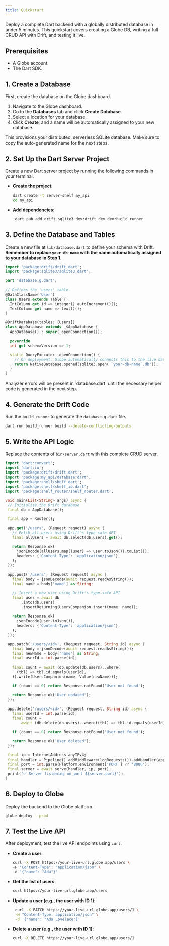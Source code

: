 ```yaml
---
title: Quickstart
---
```


Deploy a complete Dart backend with a globally distributed database in under 5 minutes. This quickstart covers creating a Globe DB, writing a full CRUD API with Drift, and testing it live.

## Prerequisites

- A Globe account.
- The Dart SDK.

## 1. Create a Database

First, create the database on the Globe dashboard.

1. Navigate to the Globe dashboard.
2. Go to the **Databases** tab and click **Create Database**.
3. Select a location for your database.
4. Click **Create**, and a name will be automatically assigned to your new database.

This provisions your distributed, serverless SQLite database. Make sure to copy the auto-generated name for the next steps.

## 2. Set Up the Dart Server Project

Create a new Dart server project by running the following commands in your terminal.

- **Create the project**:

  ```bash
  dart create -t server-shelf my_api
  cd my_api
  ```

- **Add dependencies**:
  ```bash
   dart pub add drift sqlite3 dev:drift_dev dev:build_runner
  ```

## 3. Define the Database and Tables

Create a new file at `lib/database.dart` to define your schema with Drift. **Remember to replace `your-db-name` with the name automatically assigned to your database in Step 1**.

```dart
import 'package:drift/drift.dart';
import 'package:sqlite3/sqlite3.dart';

part 'database.g.dart';

// Defines the 'users' table.
@DataClassName('User')
class Users extends Table {
  IntColumn get id => integer().autoIncrement()();
  TextColumn get name => text()();
}

@DriftDatabase(tables: [Users])
class AppDatabase extends _$AppDatabase {
  AppDatabase() : super(_openConnection());

  @override
  int get schemaVersion => 1;

  static QueryExecutor _openConnection() {
    // On deployment, Globe automatically connects this to the live database.
    return NativeDatabase.opened(sqlite3.open('`your-db-name`.db'));
  }
}
```

<Info>
  Analyzer errors will be present in `database.dart` until the necessary helper
  code is generated in the next step.
</Info>

## 4. Generate the Drift Code

Run the `build_runner` to generate the `database.g.dart` file.

```bash
dart run build_runner build --delete-conflicting-outputs
```

## 5. Write the API Logic

Replace the contents of `bin/server.dart` with this complete CRUD server.

```dart
import 'dart:convert';
import 'dart:io';
import 'package:drift/drift.dart';
import 'package:my_api/database.dart';
import 'package:shelf/shelf.dart';
import 'package:shelf/shelf_io.dart';
import 'package:shelf_router/shelf_router.dart';

void main(List<String> args) async {
 // Initialize the Drift database
 final db = AppDatabase();

 final app = Router();

 app.get('/users', (Request request) async {
   // Fetch all users using Drift's type-safe API
   final allUsers = await db.select(db.users).get();

   return Response.ok(
     jsonEncode(allUsers.map((user) => user.toJson()).toList()),
     headers: {'Content-Type': 'application/json'},
   );
 });

 app.post('/users', (Request request) async {
   final body = jsonDecode(await request.readAsString());
   final name = body['name'] as String;

   // Insert a new user using Drift's type-safe API
   final user = await db
       .into(db.users)
       .insertReturning(UsersCompanion.insert(name: name));

   return Response.ok(
     jsonEncode(user.toJson()),
     headers: {'Content-Type': 'application/json'},
   );
 });

 app.patch('/users/<id>', (Request request, String id) async {
   final body = jsonDecode(await request.readAsString());
   final newName = body['name'] as String;
   final userId = int.parse(id);

   final count = await (db.update(db.users)..where(
     (tbl) => tbl.id.equals(userId),
   )).write(UsersCompanion(name: Value(newName)));

   if (count == 0) return Response.notFound('User not found');

   return Response.ok('User updated');
 });

 app.delete('/users/<id>', (Request request, String id) async {
   final userId = int.parse(id);
   final count =
       await (db.delete(db.users)..where((tbl) => tbl.id.equals(userId))).go();

   if (count == 0) return Response.notFound('User not found');

   return Response.ok('User deleted');
 });

 final ip = InternetAddress.anyIPv4;
 final handler = Pipeline().addMiddleware(logRequests()).addHandler(app.call);
 final port = int.parse(Platform.environment['PORT'] ?? '8080');
 final server = await serve(handler, ip, port);
 print('✅ Server listening on port ${server.port}');
}
```

## 6. Deploy to Globe

Deploy the backend to the Globe platform.

```bash
globe deploy --prod
```

## 7. Test the Live API

After deployment, test the live API endpoints using `curl`.

- **Create a user**:

  ```bash
  curl -X POST https://your-live-url.globe.app/users \
  -H "Content-Type": "application/json" \
  -d '{"name": "Ada"}'
  ```

- **Get the list of users**:

  ```bash
  curl https://your-live-url.globe.app/users
  ```

- **Update a user (e.g., the user with ID 1)**:

  ```bash
   curl -X PATCH https://your-live-url.globe.app/users/1 \
   -H "Content-Type: application/json" \
   -d '{"name": "Ada Lovelace"}'
  ```

- **Delete a user (e.g., the user with ID 1)**:

  ```bash
  curl -X DELETE https://your-live-url.globe.app/users/1
  ```
